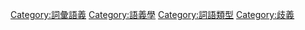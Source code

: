 [[Category:詞彙語義|Category:詞彙語義]]
[[Category:語義學|Category:語義學]]
[[Category:詞語類型|Category:詞語類型]]
[[Category:歧義|Category:歧義]]